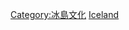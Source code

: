 {{Commons category|Architecture of Iceland}}

[[Category:冰島文化|Category:冰島文化]]
[[Category:欧洲各国建筑|Iceland]]